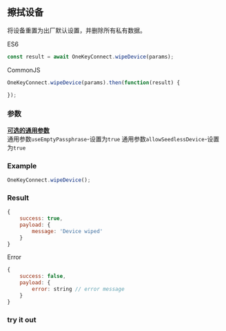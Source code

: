 
## 擦拭设备
将设备重置为出厂默认设置，并删除所有私有数据。

ES6
```javascript
const result = await OneKeyConnect.wipeDevice(params);
```

CommonJS
```javascript
OneKeyConnect.wipeDevice(params).then(function(result) {

});
```

### 参数
[****可选的通用参数****](./commonParams)
<br/>
通用参数`useEmptyPassphrase`-设置为`true`
通用参数`allowSeedlessDevice`-设置为`true`

### Example
```javascript
OneKeyConnect.wipeDevice();
```

### Result
```javascript
{
    success: true,
    payload: {
        message: 'Device wiped'
    }
}
```
Error
```javascript
{
    success: false,
    payload: {
        error: string // error message
    }
}
```


### try it out
<Playground
    initValue="OneKeyConnect.wipeDevice();"
/>

